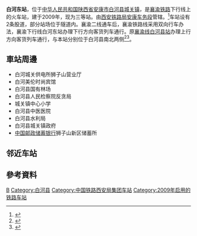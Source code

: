{{Expand|time=2016-06-29T12:48:47+00:00}}
{{Infobox China railway station
|车站名称 =白河东站
|图片 = 
|图片介绍 = 
|其他名称 = 下白河站<ref>{{cite news|title=襄渝铁路二线下白河火车站即将竣工|url=https://www.chnrailway.com/news/20090921/0921271380.html|publisher=中华铁道网|date=2009-09-21}}</ref>
|车站拼音 = Baihedong
|英文名称 = Baihedong Railway Station<ref>{{Cite web |url=http://news.sina.com.cn/o/2012-09-18/080725196193.shtml |title=铁道部:火车站名含"东西南北"统一改用拼音 |access-date=2016-08-16 |archive-date=2017-07-30 |archive-url=https://web.archive.org/web/20170730073100/http://news.sina.com.cn/o/2012-09-18/080725196193.shtml |dead-url=no }}</ref><ref>{{cite journal |author=[[铁道部运输局|铁道部运输局]] |journal = 铁路客货运输专刊 |year=2012 |issue=4 |title = 关于明确铁路车站站名英文译法的通知 |id = 运营运调电[2012]1911号 |page = 6}}</ref>
|车站代码 = 29751<ref>{{cite book|title=中华人民共和国铁路车站代码（GB/T 10302-2010）|publisher=中国标准出版社|year=2010|isbn=155066140495|ignore-isbn-error=true|pages=2}}</ref>
|电报码 = BIY
|拼音码 = BHD
|车站位置 = [[陕西省|陕西省]][[安康市|安康市]][[白河县|白河县]][[城关镇_(白河县)|城关镇]]东坡路
|坐标 = 
|归属 = [[西安铁路局|西安铁路局]][[安康车务段|安康车务段]]
|线路 = [[襄渝铁路|襄渝铁路]]下行线
|车站等级 = [[三等站_(中铁)|三等站]]
|月台数目 = 1
|股道数目 = 2
|使用状态 = 运营中
}}
'''白河东站'''，位于[[中华人民共和国|中华人民共和国]][[陕西省|陕西省]][[安康市|安康市]][[白河县|白河县]][[城关镇_(白河县)|城关镇]]，是[[襄渝铁路|襄渝铁路]]下行线上的火车站，建于2009年，现为三等站。由[[西安铁路局|西安铁路局]][[安康车务段|安康车务段]]管辖。<ref>{{Cite web |url=http://search.huochepiao.com/huochezhan/jieshao/3477.htm |title=白河东站介绍 |access-date=2016-06-29 |archive-date=2018-01-27 |archive-url=https://web.archive.org/web/20180127160449/http://search.huochepiao.com/huochezhan/jieshao/3477.htm |dead-url=no }}</ref>车站设有2条股道，部分站场位于隧道内。襄渝二线通车后，襄渝铁路线采用双向行车办法，襄渝下行线白河东站办理下行方向客货列车通行。原[[襄渝线|襄渝线]][[白河县站|白河县站]]办理上行方向客货列车通行，与本站分别位于白河县南北两侧<ref>{{cite news|title=秦巴行|url=http://www.china-railway.com.cn/tlwh/tlwy/tlwx/202105/t20210516_114920.html|publisher=中国国家铁路集团有限公司|date=2021-05-16|accessdate=2021-05-17|archive-date=2021-05-17|archive-url=https://web.archive.org/web/20210517031032/http://www.china-railway.com.cn/tlwh/tlwy/tlwx/202105/t20210516_114920.html|dead-url=no}}</ref><ref>{{cite journal|author=马路辉|title=浅析襄渝二线白河站位方案的合理性|work=甘肃科技|year=2011|doi=10.3969/j.issn.1000-0952.2011.02.050}}</ref>。

==車站周邊==
* 白河城关供电所狮子山营业厅
* 白河美伦时尚宾馆
* 白河县国有林场
* 白河县人民检察院反贪局
* 城关镇中心小学
* 白河县中医医院
* 白河县水利局
* 白河县城关镇政府
* [[中国邮政储蓄银行|中国邮政储蓄银行]]狮子山新区储蓄所

== 邻近车站 ==
{{Start rail box|[[File:China_Railways.svg|16px]] [[中国铁路|中国铁路]]}}
{{s-inop|[[胡家营站|胡家营站]]|{{站|老河口东}}方向}}
{{s-line|[[襄渝铁路|襄渝铁路]]下行线<br />白河东站}}
{{s-inop|[[下冷水站|下冷水站]]<br /><s>''[[麻虎站|麻虎站]]''</s>(已撤销)|{{站|重庆}}方向}}
{{end box}}

==參考資料==
{{reflist}}

{{襄渝铁路}}
[[Category:安康市铁路车站|B]]
[[Category:白河县|Category:白河县]]
[[Category:中国铁路西安局集团车站|Category:中国铁路西安局集团车站]]
[[Category:2009年启用的铁路车站|Category:2009年启用的铁路车站]]